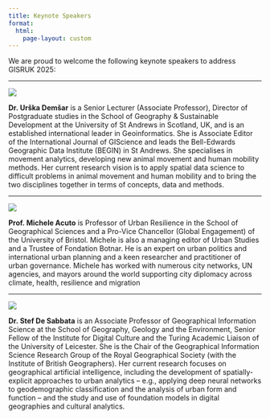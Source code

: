 ```yaml
---
title: Keynote Speakers
format:
  html:
    page-layout: custom
---
```


We are proud to welcome the following keynote speakers to address GISRUK 2025: 
<br>
<hr>

:::{.grid}

:::{.g-col-3}
![](urskademsar.jpg)
:::

::: {.g-col-9}
**Dr. Urška Demšar** is a Senior Lecturer (Associate Professor), Director of Postgraduate studies in the School of Geography & Sustainable Development at the University of St Andrews in Scotland, UK, and is an established international leader in Geoinformatics. She is Associate Editor of the International Journal of GIScience and leads the Bell-Edwards Geographic Data Institute (BEGIN) in St Andrews. She specialises in movement analytics, developing new animal movement and human mobility methods. Her current research vision is to apply spatial data science to difficult problems in animal movement and human mobility and to bring the two disciplines together in terms of concepts, data and methods.
:::

:::
---------------------------------

::: {.grid}

::: {.g-col-3}
![](micheleacuto.jpeg)
:::

::: {.g-col-9}
**Prof. Michele Acuto** is Professor of Urban Resilience in the School of Geographical Sciences and a Pro-Vice Chancellor (Global Engagement) of the University of Bristol. Michele is also a managing editor of Urban Studies and a Trustee of Fondation Botnar. He is an expert on urban politics and international urban planning and a keen researcher and practitioner of urban governance. Michele has worked with numerous city networks, UN agencies, and mayors around the world supporting city diplomacy across climate, health, resilience and migration

:::

:::


-----------------------------------

::: {.grid}

::: {.g-col-3}
![](stefdesabbata.jpg)
:::

::: {.g-col-9}
**Dr. Stef De Sabbata** is an Associate Professor of Geographical Information Science at the School of Geography, Geology and the Environment, Senior Fellow of the Institute for Digital Culture and the Turing Academic Liaison of the University of Leicester. She is the Chair of the Geographical Information Science Research Group of the Royal Geographical Society (with the Institute of British Geographers). <!--Stef holds a PhD from the Department of Geography of the University of Zurich, where her research focused on geographical knowledge discovery for location-based services. She was a Researcher at the Oxford Internet Institute and a Junior Research Fellow at the Wolfson College of the University of Oxford, where she applied geographical data science approaches to the fields of internet studies and digital geographies.--> Her current research focuses on geographical artificial intelligence, including the development of spatially-explicit approaches to urban analytics – e.g., applying deep neural networks to geodemographic classification and the analysis of urban form and function – and the study and use of foundation models in digital geographies and cultural analytics. <!--In 2023, she was the lead guest editor for a special issue of the International Journal of Geographical Information Science on “GeoAI in Urban Analytics”.-->
:::

:::